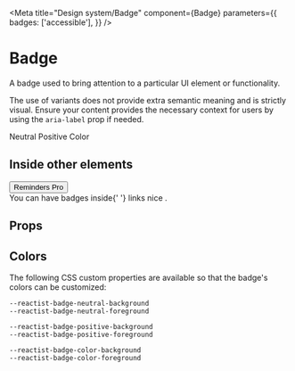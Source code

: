 


<Meta
    title="Design system/Badge"
    component={Badge}
    parameters={{
        badges: ['accessible'],
    }}
/>

# Badge

A badge used to bring attention to a particular UI element or functionality.

The use of variants does not provide extra semantic meaning and is strictly visual. Ensure your content provides the necessary context for users by using the `aria-label` prop if needed.

<Canvas>
    <Story
        name="Main demo"
        parameters={{
            docs: { source: { type: 'code' } },
        }}
    >
        <Columns space="large">
            <Column width="content">
                <Badge variant="neutral">Neutral</Badge>
            </Column>
            <Column width="content">
                <Badge variant="positive">Positive</Badge>
            </Column>
            <Column width="content">
                <Badge variant="color">Color</Badge>
            </Column>
        </Columns>
    </Story>
</Canvas>

## Inside other elements

<Canvas>
    <Story
        name="Inside other elements"
        parameters={{
            docs: { source: { type: 'code' } },
        }}
    >
        <Stack space="medium" paddingX="medium">
            <Box marginX="-large">
                <Button variant="quaternary" size="large">
                    Reminders <Badge variant="positive">Pro</Badge>
                </Button>
            </Box>
            <div>
                You can have badges inside{' '}
                <TextLink>
                    links <Badge variant="positive">nice</Badge>
                </TextLink>
                .
            </div>
        </Stack>
    </Story>
</Canvas>

## Props

<ArgsTable of={Badge} />

## Colors

The following CSS custom properties are available so that the badge's colors can be customized:

```
--reactist-badge-neutral-background
--reactist-badge-neutral-foreground

--reactist-badge-positive-background
--reactist-badge-positive-foreground

--reactist-badge-color-background
--reactist-badge-color-foreground
```
